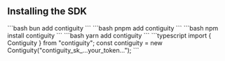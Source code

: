 ## Installing the SDK

<Steps>
  <Step title="Install the SDK">
    <Tabs>
      <Tab title="Bun">
        ```bash
        bun add contiguity
        ```
      </Tab>
      <Tab title="pnpm">
        ```bash
        pnpm add contiguity
        ```
      </Tab>
      <Tab title="npm">
        ```bash
        npm install contiguity
        ```
      </Tab>
      <Tab title="Yarn">
        ```bash
        yarn add contiguity
        ```
      </Tab>
    </Tabs>
  </Step>

  <Step title="Initialize the Client">
    ```typescript
    import { Contiguity } from "contiguity";
    const contiguity = new Contiguity("contiguity_sk_...your_token...");
    ```
  </Step>
</Steps>
